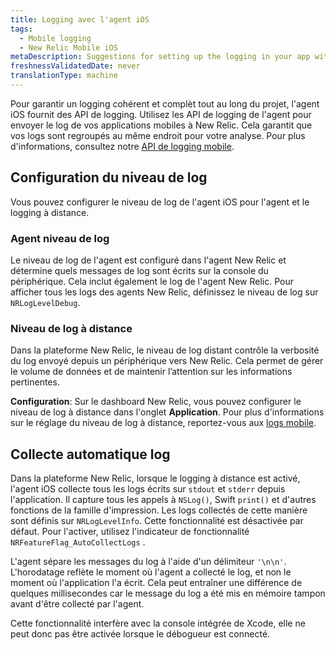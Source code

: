 ```yaml
---
title: Logging avec l'agent iOS
tags:
  - Mobile logging
  - New Relic Mobile iOS
metaDescription: Suggestions for setting up the logging in your app with the New Relic agent
freshnessValidatedDate: never
translationType: machine
---
```


Pour garantir un logging cohérent et complèt tout au long du projet, l&apos;agent iOS fournit des API de logging. Utilisez les API de logging de l&apos;agent pour envoyer le log de vos applications mobiles à New Relic. Cela garantit que vos logs sont regroupés au même endroit pour votre analyse. Pour plus d&apos;informations, consultez notre [API de logging mobile](/docs/mobile-monitoring/mobile-monitoring-ui/mobile-logs/#ios).

## Configuration du niveau de log

Vous pouvez configurer le niveau de log de l&apos;agent iOS pour l&apos;agent et le logging à distance.

### Agent niveau de log

Le niveau de log de l&apos;agent est configuré dans l&apos;agent New Relic et détermine quels messages de log sont écrits sur la console du périphérique. Cela inclut également le log de l&apos;agent New Relic. Pour afficher tous les logs des agents New Relic, définissez le niveau de log sur `NRLogLevelDebug`.

### Niveau de log à distance

Dans la plateforme New Relic, le niveau de log distant contrôle la verbosité du log envoyé depuis un périphérique vers New Relic. Cela permet de gérer le volume de données et de maintenir l’attention sur les informations pertinentes.

**Configuration**: Sur le dashboard New Relic, vous pouvez configurer le niveau de log à distance dans l&apos;onglet <DNT>**Application**</DNT>. Pour plus d&apos;informations sur le réglage du niveau de log à distance, reportez-vous aux [logs mobile](/docs/mobile-monitoring/mobile-monitoring-ui/mobile-logs).

## Collecte automatique log

Dans la plateforme New Relic, lorsque le logging à distance est activé, l&apos;agent iOS collecte tous les logs écrits sur `stdout` et `stderr` depuis l&apos;application. Il capture tous les appels à `NSLog()`, Swift `print()` et d&apos;autres fonctions de la famille d&apos;impression. Les logs collectés de cette manière sont définis sur `NRLogLevelInfo`. Cette fonctionnalité est désactivée par défaut. Pour l&apos;activer, utilisez l&apos;indicateur de fonctionnalité `NRFeatureFlag_AutoCollectLogs` .

L&apos;agent sépare les messages du log à l&apos;aide d&apos;un délimiteur `'\n\n'`. L&apos;horodatage reflète le moment où l&apos;agent a collecté le log, et non le moment où l&apos;application l&apos;a écrit. Cela peut entraîner une différence de quelques millisecondes car le message du log a été mis en mémoire tampon avant d&apos;être collecté par l&apos;agent.

<Callout variant="important">
  Cette fonctionnalité interfère avec la console intégrée de Xcode, elle ne peut donc pas être activée lorsque le débogueur est connecté.
</Callout>